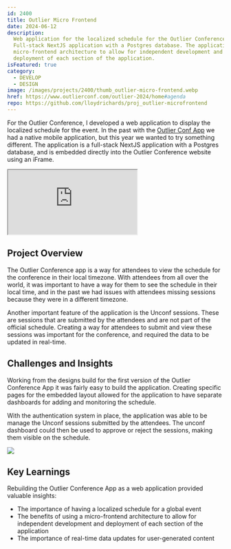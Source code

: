 ```yaml
---
id: 2400
title: Outlier Micro Frontend
date: 2024-06-12
description:
  Web application for the localized schedule for the Outlier Conference.
  Full-stack NextJS application with a Postgres database. The application uses a
  micro-frontend architecture to allow for independent development and
  deployment of each section of the application.
isFeatured: true
category:
  - DEVELOP
  - DESIGN
image: /images/projects/2400/thumb_outlier-micro-frontend.webp
href: https://www.outlierconf.com/outlier-2024/home#agenda
repo: https://github.com/lloydrichards/proj_outlier-microfrontend
---
```


For the Outlier Conference, I developed a web application to display the
localized schedule for the event. In the past with the
[Outlier Conf App](/project/2100-outlier-conf-app) we had a native mobile
application, but this year we wanted to try something different. The application
is a full-stack NextJS application with a Postgres database, and is embedded
directly into the Outlier Conference website using an iFrame.

<iframe
  src="https://outlier-microfrontend.vercel.app/embed"
  className="h-200 w-full p-2"
></iframe>

## Project Overview

The Outlier Conference app is a way for attendees to view the schedule for the
conference in their local timezone. With attendees from all over the world, it
was important to have a way for them to see the schedule in their local time,
and in the past we had issues with attendees missing sessions because they were
in a different timezone.

Another important feature of the application is the Unconf sessions. These are
sessions that are submitted by the attendees and are not part of the official
schedule. Creating a way for attendees to submit and view these sessions was
important for the conference, and required the data to be updated in real-time.

## Challenges and Insights

Working from the designs build for the first version of the Outlier Conference
App it was fairly easy to build the application. Creating specific pages for the
embedded layout allowed for the application to have separate dashboards for
adding and monitoring the schedule.

With the authentication system in place, the application was able to be manage
the Unconf sessions submitted by the attendees. The unconf dashboard could then
be used to approve or reject the sessions, making them visible on the schedule.

![](/images/projects/2400/outlier-micro-frontend-06.png)

## Key Learnings

Rebuilding the Outlier Conference App as a web application provided valuable
insights:

- The importance of having a localized schedule for a global event
- The benefits of using a micro-frontend architecture to allow for independent
  development and deployment of each section of the application
- The importance of real-time data updates for user-generated content
